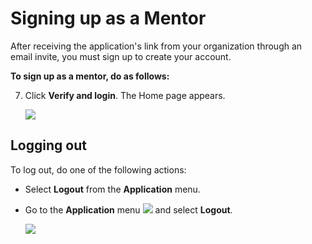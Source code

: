 
# Signing up as a Mentor

After receiving the application's link from your organization through an email invite, you must sign up to create your account.

**To sign up as a mentor, do as follows:**

<SignUp />

7. Click <b>Verify and login</b>. The Home page appears.

    <img src={PortalHomeMentor} />

## Logging out

To log out, do one of the following actions:

* Select <b>Logout</b> from the <b>Application</b> menu.

* Go to the <b>Application</b> menu <img src={BurgerMenu}/> and select <b>Logout</b>.

    <p>
    <img src={PortalApplicationMenu} />
    </p>